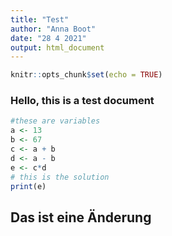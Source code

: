 ---
title: "Test"
author: "Anna Boot"
date: "28 4 2021"
output: html_document
---

```{r setup, include=FALSE}
knitr::opts_chunk$set(echo = TRUE)
```

### Hello, this is a test document

```{r}
#these are variables
a <- 13
b <- 67
c <- a + b
d <- a - b
e <- c*d
# this is the solution
print(e)
```
## Das ist eine Änderung

